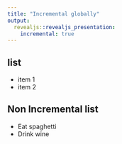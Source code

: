 ```yaml
---
title: "Incremental globally"
output: 
  revealjs::revealjs_presentation:
    incremental: true
---
```


## list 

- item 1
- item 2

## Non Incremental list

::: nonincremental

- Eat spaghetti
- Drink wine

:::